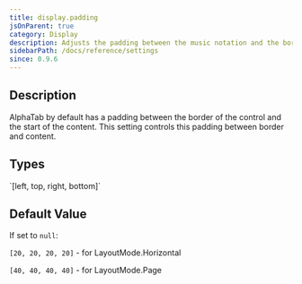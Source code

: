 ```yaml
---
title: display.padding
jsOnParent: true
category: Display
description: Adjusts the padding between the music notation and the border
sidebarPath: /docs/reference/settings
since: 0.9.6
---
```


<SinceBadge since="0.9.6" />


## Description

AlphaTab by default has a padding between the border of the control and the start of the content. 
This setting controls this padding between border and content. 

<PropertyDescription metadata={metadata} />

## Types

<TypeTable>
    <TypeRow name="double[]" type="all">
        `[left, top, right, bottom]`
    </TypeRow>
</TypeTable>

## Default Value

If set to `null`: 

`[20, 20, 20, 20]` - for LayoutMode.Horizontal

`[40, 40, 40, 40]` - for LayoutMode.Page